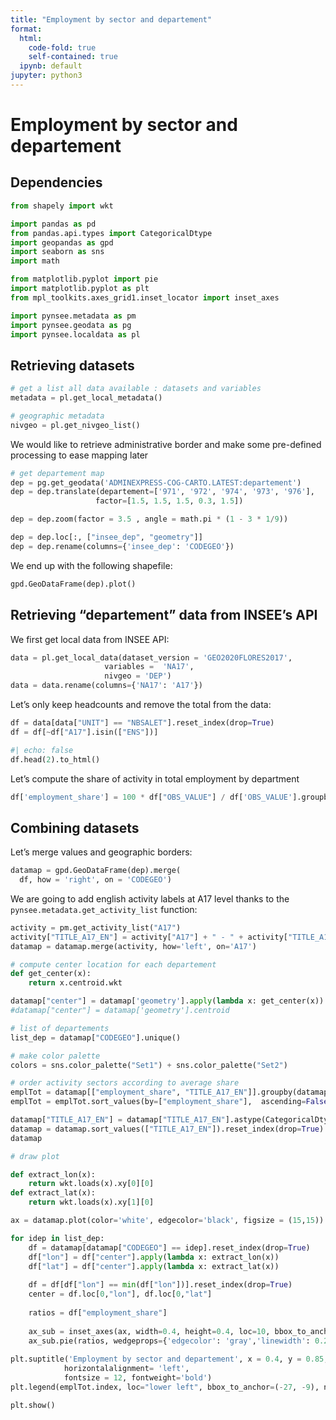 ```yaml
---
title: "Employment by sector and departement"
format:
  html:
    code-fold: true
    self-contained: true
  ipynb: default
jupyter: python3
---
```


# Employment by sector and departement

## Dependencies

```python
from shapely import wkt

import pandas as pd
from pandas.api.types import CategoricalDtype
import geopandas as gpd
import seaborn as sns
import math

from matplotlib.pyplot import pie
import matplotlib.pyplot as plt
from mpl_toolkits.axes_grid1.inset_locator import inset_axes

import pynsee.metadata as pm
import pynsee.geodata as pg
import pynsee.localdata as pl
```


## Retrieving datasets

```python
# get a list all data available : datasets and variables
metadata = pl.get_local_metadata()

# geographic metadata
nivgeo = pl.get_nivgeo_list()
```

We would like to retrieve administrative border and make some pre-defined
processing to ease mapping later

```python
# get departement map
dep = pg.get_geodata('ADMINEXPRESS-COG-CARTO.LATEST:departement')
dep = dep.translate(departement=['971', '972', '974', '973', '976'],
                   factor=[1.5, 1.5, 1.5, 0.3, 1.5])

dep = dep.zoom(factor = 3.5 , angle = math.pi * (1 - 3 * 1/9))

dep = dep.loc[:, ["insee_dep", "geometry"]]
dep = dep.rename(columns={'insee_dep': 'CODEGEO'})
```

We end up with the following shapefile:

```python
gpd.GeoDataFrame(dep).plot()
```

## Retrieving "departement" data from INSEE's API

We first get local data from INSEE API:

```python
data = pl.get_local_data(dataset_version = 'GEO2020FLORES2017',
                     variables =  'NA17',
                     nivgeo = 'DEP')
data = data.rename(columns={'NA17': 'A17'})
```

Let's only keep 
headcounts and remove the total from the data:

```python
df = data[data["UNIT"] == "NBSALET"].reset_index(drop=True)
df = df[~df["A17"].isin(["ENS"])]
```

```python
#| echo: false
df.head(2).to_html()
```

Let's compute the
share of activity in total employment by department


```python
df['employment_share'] = 100 * df["OBS_VALUE"] / df['OBS_VALUE'].groupby(df['CODEGEO']).transform('sum')
```

## Combining datasets

Let's merge values and geographic 
borders:

```python
datamap = gpd.GeoDataFrame(dep).merge(
  df, how = 'right', on = 'CODEGEO')
```

We are going to 
add english activity labels at A17 level
thanks to the `pynsee.metadata.get_activity_list`
function:

```python
activity = pm.get_activity_list("A17")
activity["TITLE_A17_EN"] = activity["A17"] + " - " + activity["TITLE_A17_EN"]
datamap = datamap.merge(activity, how='left', on='A17')
```

```python
# compute center location for each departement
def get_center(x):
    return x.centroid.wkt

datamap["center"] = datamap['geometry'].apply(lambda x: get_center(x))
#datamap["center"] = datamap['geometry'].centroid

# list of departements
list_dep = datamap["CODEGEO"].unique() 
```

```python
# make color palette
colors = sns.color_palette("Set1") + sns.color_palette("Set2")

# order activity sectors according to average share
emplTot = datamap[["employment_share", "TITLE_A17_EN"]].groupby(datamap['TITLE_A17_EN']).mean()
emplTot = emplTot.sort_values(by=["employment_share"],  ascending=False)

datamap["TITLE_A17_EN"] = datamap["TITLE_A17_EN"].astype(CategoricalDtype(categories=emplTot.index, ordered=True))
datamap = datamap.sort_values(["TITLE_A17_EN"]).reset_index(drop=True)
datamap
```

```python
# draw plot

def extract_lon(x):    
    return wkt.loads(x).xy[0][0]
def extract_lat(x):    
    return wkt.loads(x).xy[1][0]

ax = datamap.plot(color='white', edgecolor='black', figsize = (15,15))

for idep in list_dep:
    df = datamap[datamap["CODEGEO"] == idep].reset_index(drop=True)   
    df["lon"] = df["center"].apply(lambda x: extract_lon(x))
    df["lat"] = df["center"].apply(lambda x: extract_lat(x))
    
    df = df[df["lon"] == min(df["lon"])].reset_index(drop=True)
    center = df.loc[0,"lon"], df.loc[0,"lat"]
    
    ratios = df["employment_share"]
    
    ax_sub = inset_axes(ax, width=0.4, height=0.4, loc=10, bbox_to_anchor=center, bbox_transform=ax.transData)
    ax_sub.pie(ratios, wedgeprops={'edgecolor': 'gray','linewidth': 0.25}, colors = colors)
    
plt.suptitle('Employment by sector and departement', x = 0.4, y = 0.85,
            horizontalalignment= 'left',
            fontsize = 12, fontweight='bold')
plt.legend(emplTot.index, loc="lower left", bbox_to_anchor=(-27, -9), ncol=2)

plt.show()
```

